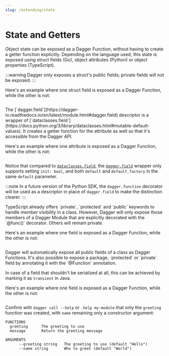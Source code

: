 ```yaml
---
slug: /extending/state
---
```


# State and Getters

Object state can be exposed as a Dagger Function, without having to create a getter function explicitly. Depending on the language used, this state is exposed using struct fields (Go), object attributes (Python) or object properties (TypeScript).

<Tabs groupId="language" queryString="sdk">
<TabItem value="go" label="Go">

:::warning
Dagger only exposes a struct's public fields; private fields will not be exposed.
:::

Here's an example where one struct field is exposed as a Dagger Function, while the other is not:

```go file=./snippets/state-functions/go/main.go
```

</TabItem>
<TabItem value="python" label="Python">
The [`dagger.field`](https://dagger-io.readthedocs.io/en/latest/module.html#dagger.field) descriptor is a wrapper of
[`dataclasses.field`](https://docs.python.org/3/library/dataclasses.html#mutable-default-values). It creates a getter function for the attribute as well so that it's accessible from the Dagger API.

Here's an example where one attribute is exposed as a Dagger Function, while the other is not:

```python file=./snippets/state-functions/python/main.py
```

Notice that compared to [`dataclasses.field`](https://docs.python.org/3/library/dataclasses.html#mutable-default-values), the [`dagger.field`](https://dagger-io.readthedocs.io/en/latest/module.html#dagger.field) wrapper only supports setting `init: bool`, and both `default` and `default_factory` in the same `default` parameter.

:::note
In a future version of the Python SDK, the `dagger.function` decorator will be used as a descriptor in place of `dagger.field` to make the distinction clearer.
:::

</TabItem>
<TabItem value="typescript" label="TypeScript">
TypeScript already offers `private`, `protected` and `public` keywords to handle member visibility in a class. However, Dagger will only expose those members of a Dagger Module that are explicitly decorated with the `@func()` decorator. Others will remain private.

Here's an example where one field is exposed as a Dagger Function, while the other is not:

```typescript file=./snippets/state-functions/typescript/index.ts
```

</TabItem>
<TabItem value="java" label="Java">
Dagger will automatically expose all public fields of a class as Dagger Functions. It's also possible to expose a package, `protected` or `private` field by annotating it with the `@Function` annotation.

In case of a field that shouldn't be serialized at all, this can be achieved by marking it as `transient` in Java.

Here's an example where one field is exposed as a Dagger Function, while the other is not:

```java file=./snippets/state-functions/java/src/main/java/io/dagger/modules/mymodule/MyModule.java
```
</TabItem>
</Tabs>

Confirm with `dagger call --help` or `.help my-module` that only the `greeting` function was created, with `name` remaining only a constructor argument:

```
FUNCTIONS
  greeting      The greeting to use
  message       Return the greeting message

ARGUMENTS
      --greeting string   The greeting to use (default "Hello")
      --name string       Who to greet (default "World")
```
